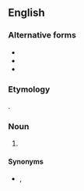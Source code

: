 {{also|Nanoampere|nanoampère|nano-ampere}}

==English==

===Alternative forms===
* {{l|en|nano-amp}}
* {{l|en|nanoamp}}
* {{l|en|nano ampere}}

===Etymology===
{{prefix|nano|ampere|lang=en}}.

===Noun===
{{en-noun}}

# {{SI-unit|nano|ampere|electrical current|lang=en}}

====Synonyms====
* {{l|mul|nA}}, {{l|mul|㎁}}